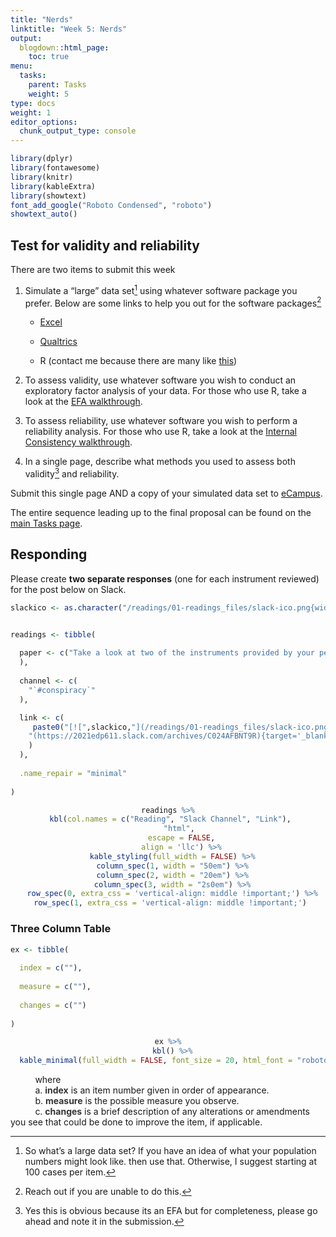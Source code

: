 ```yaml
---
title: "Nerds"
linktitle: "Week 5: Nerds"
output:
  blogdown::html_page:
    toc: true
menu:
  tasks:
    parent: Tasks
    weight: 5
type: docs
weight: 1
editor_options: 
  chunk_output_type: console
---
```


```r
library(dplyr)
library(fontawesome)
library(knitr)
library(kableExtra)
library(showtext)
font_add_google("Roboto Condensed", "roboto")
showtext_auto()
```

## Test for validity and reliability

There are two items to submit this week

1. Simulate a "large" data set^[So what's a large data set? If you have an idea of what your population numbers might look like. then use that. Otherwise, I suggest starting at 100 cases per item.] using whatever software package you prefer. Below are some links to help you out for the software packages^[Reach out if you are unable to do this.]

    * [Excel](https://support.microsoft.com/en-us/office/randbetween-function-4cc7f0d1-87dc-4eb7-987f-a469ab381685){target="_blank"}

    * [Qualtrics](https://www.qualtrics.com/support/survey-platform/survey-module/survey-tools/generating-test-responses/){target="_blank"}

    * R (contact me because there are many like [this](https://www.crumplab.com/programmingforpsych/simulating-and-analyzing-data-in-r.html){target="_blank"})

2. To assess validity, use whatever software you wish to conduct an exploratory factor analysis of your data. For those who use R, take a look at the [EFA walkthrough](/walkthroughs/04-walkthrough/#method-explanatory-factor-analysis).

3. To assess reliability, use whatever software you wish to perform a reliability analysis. For those who use R, take a look at the [Internal Consistency walkthrough](/walkthroughs/03-walkthrough/#computing-the-internal-consistency).

4. In a single page, describe what methods you used to assess both validity^[Yes this is obvious because its an EFA but for completeness, please go ahead and note it in the submission.] and reliability. 

Submit this single page AND a copy of your simulated data set to [eCampus]("https://ecampus.wvu.edu/"){target="_blank"}.

The entire sequence leading up to the final proposal can be found on the [main Tasks page](/tasks/#final-proposal). 

## Responding
Please create **two separate responses** (one for each instrument reviewed) for the post below on Slack. 

```r

slackico <- as.character("/readings/01-readings_files/slack-ico.png{width=20px}")


readings <- tibble(
  
  paper <- c("Take a look at two of the instruments provided by your peers. On a separate document and without contacting them, try to interpret what is being measured and provide feedback where you think they could improve. Please use the the column table layout below."
  ),
  
  channel <- c(
    "`#conspiracy`"
  ),

  link <- c(
     paste0("[![",slackico,"](/readings/01-readings_files/slack-ico.png 'Slack Icon'){width=20px}]",
    "(https://2021edp611.slack.com/archives/C024AFBNT9R){target='_blank'}"
    )
  ),
  
  .name_repair = "minimal"
  
)

```

<center>
```r
readings %>%
  kbl(col.names = c("Reading", "Slack Channel", "Link"), 
      "html", 
      escape = FALSE,
      align = 'llc') %>%
  kable_styling(full_width = FALSE) %>%
  column_spec(1, width = "50em") %>%
  column_spec(2, width = "20em") %>%
  column_spec(3, width = "2s0em") %>%
  row_spec(0, extra_css = 'vertical-align: middle !important;') %>%
  row_spec(1, extra_css = 'vertical-align: middle !important;') 
```
</center>

### Three Column Table

```r
ex <- tibble(
  
  index = c(""),
  
  measure = c(""),
  
  changes = c("")
   
)
```

<center>
```r
ex %>%
  kbl() %>%
  kable_minimal(full_width = FALSE, font_size = 20, html_font = "roboto")
```
</center>

|           where 

|           a. <span style="font-weight:bold; color:#343434">index</span> is an item number given in order of appearance.
|           b. <span style="font-weight:bold; color:#343434">measure</span> is the possible measure you observe.
|           c. <span style="font-weight:bold; color:#343434">changes</span> is a brief description of any alterations or amendments you see that could be done to improve the item, if applicable.
